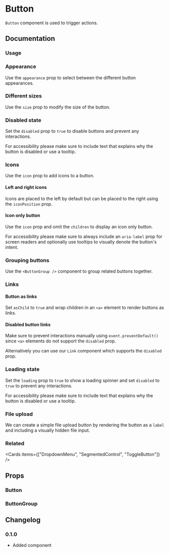 
# Button

`Button` component is used to trigger actions.

<Links component="button" />

## Documentation

### Usage

<Demo component="button/usage" />

### Appearance

Use the `appearance` prop to select between the different button appearances.

<Demo component="button/appearance-usage" />

### Different sizes

Use the `size` prop to modify the size of the button.

<Demo component="button/size-usage" />

### Disabled state

Set the `disabled` prop to `true` to disable buttons and prevent any interactions.

For accessibility please make sure to include text that explains why the button is disabled or use a tooltip.

<Demo component="button/disabled-usage" />

### Icons

Use the `icon` prop to add icons to a button.

#### Left and right icons

Icons are placed to the left by default but can be placed to the right using the `iconPosition` prop.

<Demo component="button/icon-usage" />

#### Icon only button

Use the `icon` prop and omit the `children` to display an icon only button.

For accessibility please make sure to always include an `aria-label` prop for screen readers and optionally use tooltips to visually denote the button's intent.

<Demo component="button/icon-only-usage" />

### Grouping buttons

Use the `<ButtonGroup />` component to group related buttons together.

<Demo component="button/group-usage" />

### Links

#### Button as links

Set `asChild` to `true` and wrap children in an `<a>` element to render buttons as links.

<Demo component="button/link-usage" />

#### Disabled button links

Make sure to prevent interactions manually using `event.preventDefault()` since `<a>` elements do not support the `disabled` prop.

Alternatively you can use our `Link` component which supports the `disabled` prop.

<Demo component="button/link-disabled-usage" />

### Loading state

Set the `loading` prop to `true` to show a loading spinner and set `disabled` to `true` to prevent any interactions.

For accessibility please make sure to include text that explains why the button is disabled or use a tooltip.

<Demo component="button/loading-usage" />

### File upload

We can create a simple file upload button by rendering the button as a `label` and including a visually hidden file input.

<Demo component="button/file-upload-usage" />

### Related

<Cards items={["DropdownMenu", "SegmentedControl", "ToggleButton"]} />

## Props

### Button

<PropsTable component="Button" />

### ButtonGroup

<PropsTable component="ButtonGroup" />

## Changelog

### 0.1.0

- Added component

